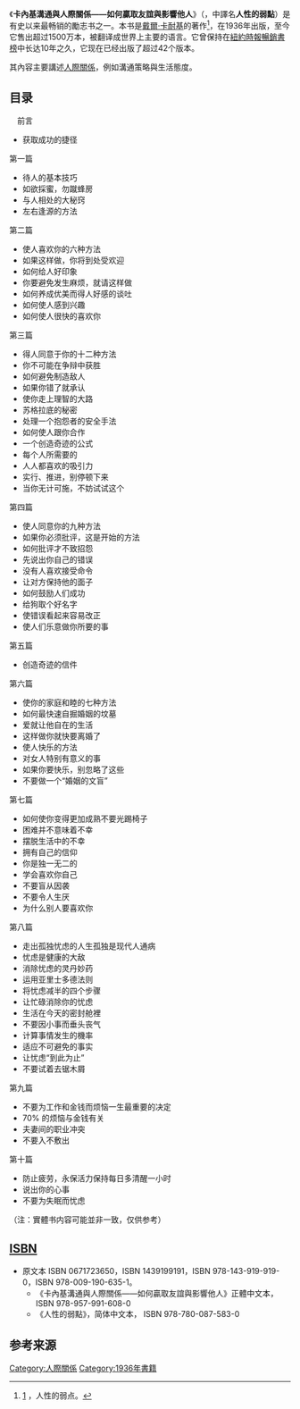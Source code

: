 {{NoteTA
|T=zh-hans:如何赢取友谊与影响他人; zh-hant:卡內基溝通與人際關係;
|1=zh-hans:如何赢取友谊与影响他人; zh-hant:卡內基溝通與人際關係——如何贏取友誼與影響他人;
}}
{{Infobox Book
| name         = 如何赢取友谊与影响他人
| title_orig   = ''How to Win Friends and Influence People''
| translator   =
| image        = 
| caption      = 第23版封面（1937年）
| author       = [[戴爾·卡內基|戴爾·卡內基]]
| cover_artist =
| country      = [[美国|美国]]
| language     = 根据不同国家为定(原版为英语)
| series       =
| subject      =
| genre        = [[心理学|励志]]
| publisher    = Simon & Schuster（1936年）
| release_date = 1937年
| media_type   =
| pages        =
| isbn         =
| preceded_by  =
| followed_by  =
}}
{{wikiquote|人性的弱點}}

《'''卡內基溝通與人際關係——如何贏取友誼與影響他人'''》（{{Lang-en|''How to Win Friends and Influence People''}}，中譯名'''人性的弱點'''）是有史以来最畅销的勵志书之一。本书是[[戴爾·卡耐基|戴爾·卡耐基]]的著作<ref>[https://book.douban.com/subject/6845348/] {{Wayback|url=https://book.douban.com/subject/6845348/ |date=20200820164341 }}，人性的弱点。</ref>，在1936年出版，至今它售出超过1500万本，被翻译成世界上主要的语言。它曾保持在[[紐約時報暢銷書榜|紐約時報暢銷書榜]]中长达10年之久，它现在已经出版了超过42个版本。

其內容主要講述[[人際關係|人際關係]]，例如溝通策略與生活態度。
== 目录 ==
　前言　　
*获取成功的捷径

第一篇
*待人的基本技巧　　
*如欲採蜜，勿蹴蜂房　　
*与人相处的大秘窍 　　
*左右逢源的方法

第二篇
*使人喜欢你的六种方法　　
*如果这样做，你将到处受欢迎 　　
*如何给人好印象 　　
*你要避免发生麻烦，就请这样做 　　
*如何养成优美而得人好感的谈吐　　
*如何使人感到兴趣 　　
*如何使人很快的喜欢你

第三篇
*得人同意于你的十二种方法　　
*你不可能在争辩中获胜 　　
*如何避免制造敌人 　　
*如果你错了就承认 　　
*使你走上理智的大路 　　
*苏格拉底的秘密 　　
*处理一个抱怨者的安全手法 　　
*如何使人跟你合作 　　
*一个创造奇迹的公式 　　
*每个人所需要的 　　
*人人都喜欢的吸引力 　　
*实行、推进，别停顿下来 　　
*当你无计可施，不妨试试这个

第四篇
*使人同意你的九种方法　　
*如果你必须批评，这是开始的方法 　　
*如何批评才不致招怨 　　
*先说出你自己的错误 　　
*没有人喜欢接受命令 　　
*让对方保持他的面子 　　
*如何鼓励人们成功 　　
*给狗取个好名字 　　
*使错误看起来容易改正 　　
*使人们乐意做你所要的事

第五篇
*创造奇迹的信件

第六篇
*使你的家庭和睦的七种方法　　
*如何最快速自掘婚姻的坟墓 　　
*爱就让他自在的生活 　　
*这样做你就快要离婚了 　　
*使人快乐的方法 　　
*对女人特别有意义的事 　　
*如果你要快乐，别忽略了这些 　　
*不要做一个“婚姻的文盲”

第七篇
*如何使你变得更加成熟不要光踢椅子　　
*困难并不意味着不幸 　　
*摆脱生活中的不幸 　　
*拥有自己的信仰 　　
*你是独一无二的 　　
*学会喜欢你自己 　　
*不要盲从因袭 　　
*不要令人生厌 　　
*为什么别人要喜欢你

第八篇
*走出孤独忧虑的人生孤独是现代人通病　　
*忧虑是健康的大敌　　
*消除忧虑的灵丹妙药　　
*运用亚里士多德法则 　　
*将忧虑减半的四个步骤 　　
*让忙碌消除你的忧虑 　
*生活在今天的密封舱裡　　
*不要因小事而垂头丧气　　
*计算事情发生的機率 　　
*适应不可避免的事实 　　
*让忧虑“到此为止” 　　
*不要试着去锯木屑

第九篇
*不要为工作和金钱而烦恼一生最重要的决定
*70% 的烦恼与金钱有关 　　
*夫妻间的职业冲突 　　
*不要入不敷出

第十篇
*防止疲劳，永保活力保持每日多清醒一小时　　
*说出你的心事 　　
*不要为失眠而忧虑
（注：實體书内容可能並非一致，仅供参考）

==[[ISBN|ISBN]]==
*原文本 ISBN 0671723650，ISBN 1439199191，ISBN 978-143-919-919-0，ISBN 978-009-190-635-1。
**《卡內基溝通與人際關係——如何贏取友誼與影響他人》正體中文本， ISBN 978-957-991-608-0
**《人性的弱點》，简体中文本， ISBN 978-780-087-583-0

{{DEFAULTSORT:How to Win Friends and Influence People}}

[[Category:人際關係|Category:人際關係]]
[[Category:1936年書籍|Category:1936年書籍]]
== 参考来源 ==